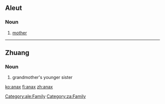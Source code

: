 ==Aleut==

===Noun===
{{head|ale|noun}}

# [[mother]]

[[Category:ale:Family]]

----

==Zhuang==

===Noun===
{{head|za|noun}} 

# grandmother's younger sister

[[Category:za:Family]]

[[ko:anax]]
[[fi:anax]]
[[zh:anax]]